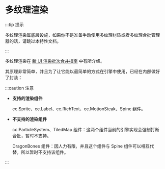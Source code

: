 
# 多纹理渲染

:::tip 提示

多纹理渲染属底层设施，如果你不是准备手动使用多纹理材质或者多纹理合批管理器的话，请跳过本特性文档。

:::

多纹理渲染在 [新 UI 渲染批次合并指南](../../start-guide/batcher-guide.md#什么是多纹理渲染) 中有所介绍。

其原理非常简单，并且为了让它能以最简单的方式在引擎中使用，已经在内部做好了封装：

<DocCardList items={useCurrentSidebarCategory().items}/>

:::caution 注意

- **支持的渲染组件**

    cc.Sprite、cc.Label、cc.RichText、cc.MotionSteak、Spine 组件。

- **不支持的渲染组件**

    cc.ParticleSystem、TiledMap 组件：这两个组件当前的引擎实现会强制打断合批，暂时不支持。

    DragonBones 组件：因人力有限，并且这个组件与 Spine 组件可以相互代替，所以暂时不支持该组件。

:::
